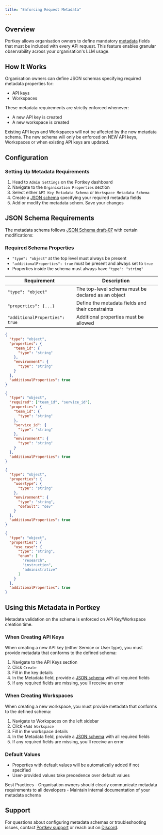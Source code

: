 ```yaml
---
title: "Enforcing Request Metadata"
---
```

## Overview
Portkey allows organisation owners to define mandatory [metadata](/product/observability/metadata) fields that must be included with every API request. This feature enables granular observability across your organisation's LLM usage.

## How It Works
Organisation owners can define JSON schemas specifying required metadata properties for:
- API keys
- Workspaces

These metadata requirements are strictly enforced whenever:
- A new API key is created
- A new workspace is created

<Note>
    Existing API keys and Workspaces will not be affected by the new metadata schema. The new schema will only be enforced on NEW API keys, Workspaces or when existing API keys are updated.
</Note>

## Configuration
### Setting Up Metadata Requirements
1. Head to `Admin Settings` on the Portkey dashboard
2. Navigate to the `Organisation Properties` section
3. Select either `API Key Metadata Schema` or `Workspace Metadata Schema`
4. Create a [JSON schema](#json-schema-requirements) specifying your required metadata fields
5. Add or modify the metadata schem. Save your changes

## JSON Schema Requirements
The metadata schema follows [JSON Schema draft-07](https://json-schema.org/draft-07) with certain modifications:

### Required Schema Properties
- `"type": "object"` at the top level must always be present
- `"additionalProperties": true` must be present and always set to `true`
- Properties inside the schema must always have `"type": "string"`

| Requirement | Description |
| ----------- | ----------- |
| `"type": "object"` | The top-level schema must be declared as an object |
| `"properties": {...}` | Define the metadata fields and their constraints |
| `"additionalProperties": true` | Additional properties must be allowed |


<AccordionGroup>
  <Accordion title="Basic Schema">

```json
{
  "type": "object",
  "properties": {
    "team_id": {
      "type": "string"
    },
    "environment": {
      "type": "string"
    }
  },
  "additionalProperties": true
}
```
</Accordion>

<Accordion title="Schema With Required Fields">

```json
{
  "type": "object",
  "required": ["team_id", "service_id"],
  "properties": {
    "team_id": {
      "type": "string"
    },
    "service_id": {
      "type": "string"
    },
    "environment": {
      "type": "string"
    }
  },
  "additionalProperties": true
}
```

</Accordion>
<Accordion title="Schema With Default Values">

```json
{
  "type": "object",
  "properties": {
    "usertype": {
      "type": "string"
    },
    "environment": {
      "type": "string",
      "default": "dev"
    }
  },
  "additionalProperties": true
}
```

  </Accordion>
  <Accordion title="Schema With Enum Values">

```json
{
  "type": "object",
  "properties": {
    "use_case": {
      "type": "string",
      "enum": [
        "research",
        "instruction",
        "administrative"
      ]
    }
  },
  "additionalProperties": true
}
```

</Accordion>

</AccordionGroup>




## Using this Metadata in Portkey
Metadata validation on the schema is enforced on API Key/Workspace creation time.

### When Creating API Keys
When creating a new API key (either Service or User type), you must provide metadata that conforms to the defined schema:
1. Navigate to the API Keys section
2. Click `Create`
3. Fill in the key details
4. In the Metadata field, provide a [JSON schema](#json-schema-requirements) with all required fields
5. If any required fields are missing, you'll receive an error

### When Creating Workspaces
When creating a new workspace, you must provide metadata that conforms to the defined schema:
1. Navigate to Workspaces on the left sidebar
2. Click `+Add Workspace`
3. Fill in the workspace details
4. In the Metadata field, provide a [JSON schema](#json-schema-requirements) with all required fields
5. If any required fields are missing, you'll receive an error

### Default Values
- Properties with default values will be automatically added if not specified
- User-provided values take precedence over default values


<Note>
Best Practices
- Organisation owners should clearly communicate metadata requirements to all developers
- Maintain internal documentation of your metadata schema
</Note>

## Support
For questions about configuring metadata schemas or troubleshooting issues, contact [Portkey support](mailto:support@portkey.ai) or reach out on [Discord](https://portkey.sh/reddit-discord).
